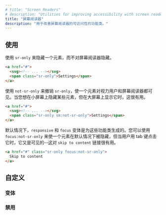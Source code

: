 ```yaml
---
# title: "Screen Readers"
# description: "Utilities for improving accessibility with screen readers."
title: "屏幕阅读器"
description: "用于改善屏幕阅读器的可访问性的功能类。"
---
```




<!-- ## Usage -->
## 使用

<!-- Use `sr-only` to hide an element visually without hiding it from screen readers: -->
使用 `sr-only` 来隐藏一个元素，而不对屏幕阅读器隐藏。

```html
<a href="#">
  <svg><!-- ... --></svg>
  <span class="sr-only">Settings</span>
</a>
```

<!-- Use `not-sr-only` to undo `sr-only`, making an element visible to sighted users as well as screen readers. This can be useful when you want to visually hide something on small screens but show it on larger screens for example: -->
使用 `not-sr-only` 来撤销 `sr-only`，使一个元素对视力用户和屏幕阅读器都可见。当您想在小屏幕上隐藏某些元素，但在大屏幕上显示它时，这很有用。

```html
<a href="#">
  <svg><!-- ... --></svg>
  <span class="sr-only sm:not-sr-only">Settings</span>
</a>
```

<!-- By default, `responsive` and `focus` variants are generated for these utilities. You can use `focus:not-sr-only` to make an element visually hidden by default but visible when the user tabs to it — useful for "skip to content" links: -->
默认情况下，`responsive` 和 `focus` 变体是为这些功能类生成的。您可以使用 `focus:not-sr-only` 来使一个元素在默认情况下被隐藏，但当用户用 tab 键点击它时，它又是可见的--这对 `skip to content` 链接很有用。

```html
<a href="#" class="sr-only focus:not-sr-only">
  Skip to content
</a>
```

<!-- ## Customizing -->
## 自定义

<!-- ### Variants -->
### 变体

<Variants plugin="accessibility" />

<!-- ### Disabling -->
### 禁用

<Disabling plugin="accessibility" />
